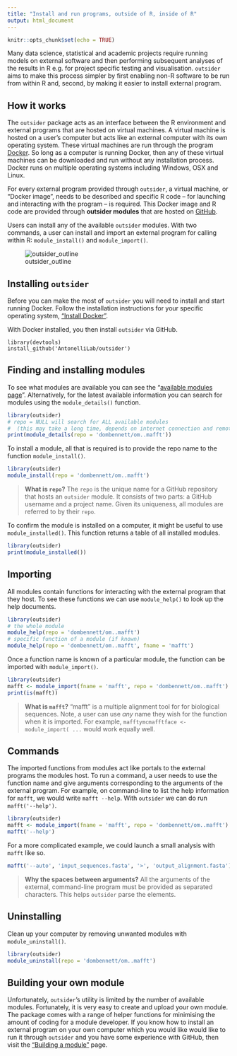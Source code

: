 ```yaml
---
title: "Install and run programs, outside of R, inside of R"
output: html_document
---
```


```r
knitr::opts_chunk$set(echo = TRUE)
```

Many data science, statistical and academic projects require running models on
external software and then performing subsequent analyses of the results in R 
e.g. for project specific testing and visualisation. `outsider` aims to make
this process simpler by first enabling non-R software to be run from within R
and, second, by making it easier to install external program.

## How it works

The `outsider` package acts as an interface between the R environment and
external programs that are hosted on virtual machines. A virtual machine is
hosted on a user's computer but acts like an external computer with its own
operating system. These virtual machines are run through the program [Docker](https://www.docker.com/). So long as a computer is running Docker,
then any of these virtual machines can be downloaded and run without any
installation process. Docker runs on multiple operating systems including
Windows, OSX and Linux.

For every external program provided through `outsider`, a virtual machine, or
"Docker image", needs to be described and specific R code -- for launching and
interacting with the program -- is required. This Docker image and R code are
provided through **outsider modules** that are hosted on
[GitHub](https://github.com/).

Users can install any of the available `outsider` modules. With two commands,
a user can install and import an external program for calling within R:
`module_install()` and `module_import()`.

![outsider_outline](https://raw.githubusercontent.com/AntonelliLab/outsider/master/other/outline.png)

## Installing `outsider`

Before you can make the most of `outsider` you will need to install and start
running Docker. Follow the installation instructions for your specific operating
system, ["Install Docker"](https://www.docker.com/products/docker-desktop).

With Docker installed, you then install `outsider` via GitHub.

```install-outsider
library(devtools)
install_github('AntonelliLab/outsider')
```

## Finding and installing modules

To see what modules are available you can see the "[available modules page](https://antonellilab.github.io/outsider/articles/available.html)".
Alternatively, for the latest available information you can search for modules
using the `module_details()` function.

``` r
library(outsider)
# repo = NULL will search for ALL available modules
#  (this may take a long time, depends on internet connection and remote server)
print(module_details(repo = 'dombennett/om..mafft'))
```

To install a module, all that is required is to provide the repo name to the
function `module_install()`.

``` r
library(outsider)
module_install(repo = 'dombennett/om..mafft')
```

> **What is `repo`?** The `repo` is the unique name for a GitHub repository that
hosts an `outsider` module. It consists of two parts: a GitHub username and a
project name. Given its uniqueness, all modules are referred to by their `repo`.

To confirm the module is installed on a computer, it might be useful to use
`module_installed()`. This function returns a table of all installed modules.

``` r
library(outsider)
print(module_installed())
```

## Importing

All modules contain functions for interacting with the external program that
they host. To see these functions we can use `module_help()` to look up the help
documents.

``` r
library(outsider)
# the whole module
module_help(repo = 'dombennett/om..mafft')
# specific function of a module (if known)
module_help(repo = 'dombennett/om..mafft', fname = 'mafft')
```

Once a function name is known of a particular module, the function can be
imported with `module_import()`.

``` r
library(outsider)
mafft <- module_import(fname = 'mafft', repo = 'dombennett/om..mafft')
print(is(mafft))
```

> **What is `mafft`?** "mafft" is a multiple alignment tool for for biological
sequences. Note, a user can use *any* name they wish for the function when it
is imported. For example, `mafftymcmafftface <- module_import( ...` would work
equally well.

## Commands

The imported functions from modules act like portals to the external programs
the modules host. To run a command, a user needs to use the function name and
give arguments corresponding to the arguments of the external program. For
example, on command-line to list the help information for `mafft`, we would
write `mafft --help`. With `outsider` we can do run `mafft('--help')`.

``` r
library(outsider)
mafft <- module_import(fname = 'mafft', repo = 'dombennett/om..mafft')
mafft('--help')
```

For a more complicated example, we could launch a small analysis with `mafft`
like so.

``` r
mafft('--auto', 'input_sequences.fasta', '>', 'output_alignment.fasta')
```

>**Why the spaces between arguments?** All the arguments of the external,
command-line program must be provided as separated characters. This helps
`outsider` parse the elements.

## Uninstalling

Clean up your computer by removing unwanted modules with `module_uninstall()`.

```r
library(outsider)
module_uninstall(repo = 'dombennett/om..mafft')
```

## Building your own module

Unfortunately, `outsider`'s utility is limited by the number of available
modules. Fortunately, it is very easy to create and upload your own module.
The package comes with a range of helper functions for minimising the amount of
coding for a module developer. If you know how to install an external program on
your own computer which you would like  would like to run it through `outsider`
and you have some experience with GitHub, then visit the
["Building a module"](https://antonellilab.github.io/outsider/articles/build.html)
page.
